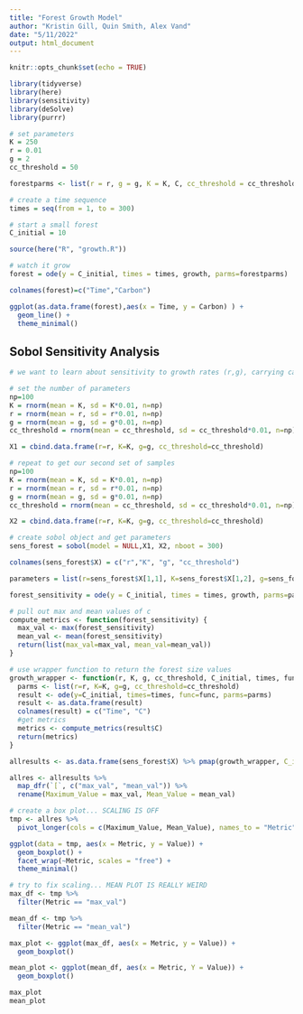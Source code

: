 ```yaml
---
title: "Forest Growth Model"
author: "Kristin Gill, Quin Smith, Alex Vand"
date: "5/11/2022"
output: html_document
---
```


```r
knitr::opts_chunk$set(echo = TRUE)

library(tidyverse)
library(here)
library(sensitivity)
library(deSolve)
library(purrr)
```

```r
# set parameters
K = 250
r = 0.01
g = 2
cc_threshold = 50

forestparms <- list(r = r, g = g, K = K, C, cc_threshold = cc_threshold)

# create a time sequence
times = seq(from = 1, to = 300)

# start a small forest
C_initial = 10

source(here("R", "growth.R"))

# watch it grow
forest = ode(y = C_initial, times = times, growth, parms=forestparms)

colnames(forest)=c("Time","Carbon")

ggplot(as.data.frame(forest),aes(x = Time, y = Carbon) ) +
  geom_line() +
  theme_minimal()
```


## Sobol Sensitivity Analysis
```r
# we want to learn about sensitivity to growth rates (r,g), carrying capacity (K), and the canopy closure threshold (cc_threshold)

# set the number of parameters
np=100
K = rnorm(mean = K, sd = K*0.01, n=np)
r = rnorm(mean = r, sd = r*0.01, n=np)
g = rnorm(mean = g, sd = g*0.01, n=np)
cc_threshold = rnorm(mean = cc_threshold, sd = cc_threshold*0.01, n=np)

X1 = cbind.data.frame(r=r, K=K, g=g, cc_threshold=cc_threshold)

# repeat to get our second set of samples
np=100
K = rnorm(mean = K, sd = K*0.01, n=np)
r = rnorm(mean = r, sd = r*0.01, n=np)
g = rnorm(mean = g, sd = g*0.01, n=np)
cc_threshold = rnorm(mean = cc_threshold, sd = cc_threshold*0.01, n=np)

X2 = cbind.data.frame(r=r, K=K, g=g, cc_threshold=cc_threshold)

# create sobol object and get parameters
sens_forest = sobol(model = NULL,X1, X2, nboot = 300)

colnames(sens_forest$X) = c("r","K", "g", "cc_threshold")

parameters = list(r=sens_forest$X[1,1], K=sens_forest$X[1,2], g=sens_forest$X[1,3], cc_threshold=sens_forest$X[1,4])

forest_sensitivity = ode(y = C_initial, times = times, growth, parms=parameters)
```


```r
# pull out max and mean values of c
compute_metrics <- function(forest_sensitivity) {
  max_val <- max(forest_sensitivity)
  mean_val <- mean(forest_sensitivity)
  return(list(max_val=max_val, mean_val=mean_val))
}

# use wrapper function to return the forest size values
growth_wrapper <- function(r, K, g, cc_threshold, C_initial, times, func) {
  parms <- list(r=r, K=K, g=g, cc_threshold=cc_threshold)
  result <- ode(y=C_initial, times=times, func=func, parms=parms)
  result <- as.data.frame(result)
  colnames(result) = c("Time", "C")
  #get metrics
  metrics <- compute_metrics(result$C)
  return(metrics)
}

allresults <- as.data.frame(sens_forest$X) %>% pmap(growth_wrapper, C_initial = C_initial, times = times, func = growth)

allres <- allresults %>% 
  map_dfr(`[`, c("max_val", "mean_val")) %>% 
  rename(Maximum_Value = max_val, Mean_Value = mean_val)

# create a box plot... SCALING IS OFF
tmp <- allres %>% 
  pivot_longer(cols = c(Maximum_Value, Mean_Value), names_to = "Metric", values_to = "Value")

ggplot(data = tmp, aes(x = Metric, y = Value)) +
  geom_boxplot() +
  facet_wrap(~Metric, scales = "free") +
  theme_minimal()
```

```r
# try to fix scaling... MEAN PLOT IS REALLY WEIRD
max_df <- tmp %>% 
  filter(Metric == "max_val")

mean_df <- tmp %>% 
  filter(Metric == "mean_val")

max_plot <- ggplot(max_df, aes(x = Metric, y = Value)) +
  geom_boxplot()

mean_plot <- ggplot(mean_df, aes(x = Metric, Y = Value)) +
  geom_boxplot()

max_plot
mean_plot
```

